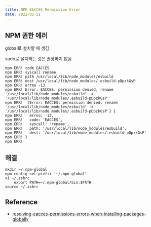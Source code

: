```yaml
---
title: NPM EACCES Permission Error
date: 2022-01-21
---
```


## NPM 권한 에러

global로 설치할 때 생김

sudo로 설치하는 것은 권장하지 않음

```
npm ERR! code EACCES
npm ERR! syscall rename
npm ERR! path /usr/local/lib/node_modules/esbuild
npm ERR! dest /usr/local/lib/node_modules/.esbuild-pDpzkGsP
npm ERR! errno -13
npm ERR! Error: EACCES: permission denied, rename '/usr/local/lib/node_modules/esbuild' -> '/usr/local/lib/node_modules/.esbuild-pDpzkGsP'
npm ERR!  [Error: EACCES: permission denied, rename '/usr/local/lib/node_modules/esbuild' -> '/usr/local/lib/node_modules/.esbuild-pDpzkGsP'] {
npm ERR!   errno: -13,
npm ERR!   code: 'EACCES',
npm ERR!   syscall: 'rename',
npm ERR!   path: '/usr/local/lib/node_modules/esbuild',
npm ERR!   dest: '/usr/local/lib/node_modules/.esbuild-pDpzkGsP'
npm ERR! }
npm ERR!
```

## 해결 

```
mkdir ~/.npm-global
npm config set prefix '~/.npm-global'
vi ~/.zshrc
    export PATH=~/.npm-global/bin:$PATH
source ~/.zshrc
```


## Reference  
- [resolving-eacces-permissions-errors-when-installing-packages-globally](https://docs.npmjs.com/resolving-eacces-permissions-errors-when-installing-packages-globally)